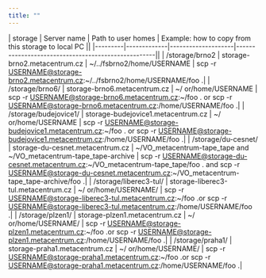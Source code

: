 ```yaml
---
title: ""
---
```

| storage | Server name | Path to user homes | Example: how to copy from this storage to local PC ||
|---------|-------------|--------------------|----------------------------------------------------||
| /storage/brno2 | storage-brno2.metacentrum.cz | ~/../fsbrno2/home/USERNAME |  scp -r USERNAME@storage-brno2.metacentrum.cz:~/../fsbrno2/home/USERNAME/foo .|
| /storage/brno6/ | storage-brno6.metacentrum.cz | ~/  or/home/USERNAME |  scp -r USERNAME@storage-brno6.metacentrum.cz:~/foo . or scp -r USERNAME@storage-brno6.metacentrum.cz:/home/USERNAME/foo .|
| /storage/budejovice1/ | storage-budejovice1.metacentrum.cz | ~/  or/home/USERNAME |  scp -r USERNAME@storage-budejovice1.metacentrum.cz:~/foo . or scp -r USERNAME@storage-budejovice1.metacentrum.cz:/home/USERNAME/foo .|
| /storage/du-cesnet/ | storage-du-cesnet.metacentrum.cz | ~/VO_metacentrum-tape_tape and ~/VO_metacentrum-tape_tape-archive |  scp -r USERNAME@storage-du-cesnet.metacentrum.cz:~/VO_metacentrum-tape_tape/foo .  and   scp -r USERNAME@storage-du-cesnet.metacentrum.cz:~/VO_metacentrum-tape_tape-archive/foo .|
| /storage/liberec3-tul/ | storage-liberec3-tul.metacentrum.cz | ~/ or/home/USERNAME/ |  scp -r USERNAME@storage-liberec3-tul.metacentrum.cz:~/foo .or scp -r USERNAME@storage-liberec3-tul.metacentrum.cz:/home/USERNAME/foo .|
| /storage/plzen1/ | storage-plzen1.metacentrum.cz | ~/ or/home/USERNAME/ |  scp -r USERNAME@storage-plzen1.metacentrum.cz:~/foo .or scp -r USERNAME@storage-plzen1.metacentrum.cz:/home/USERNAME/foo .|
| /storage/praha1/ | storage-praha1.metacentrum.cz | ~/ or/home/USERNAME/ |  scp -r USERNAME@storage-praha1.metacentrum.cz:~/foo .or scp -r USERNAME@storage-praha1.metacentrum.cz:/home/USERNAME/foo .|
